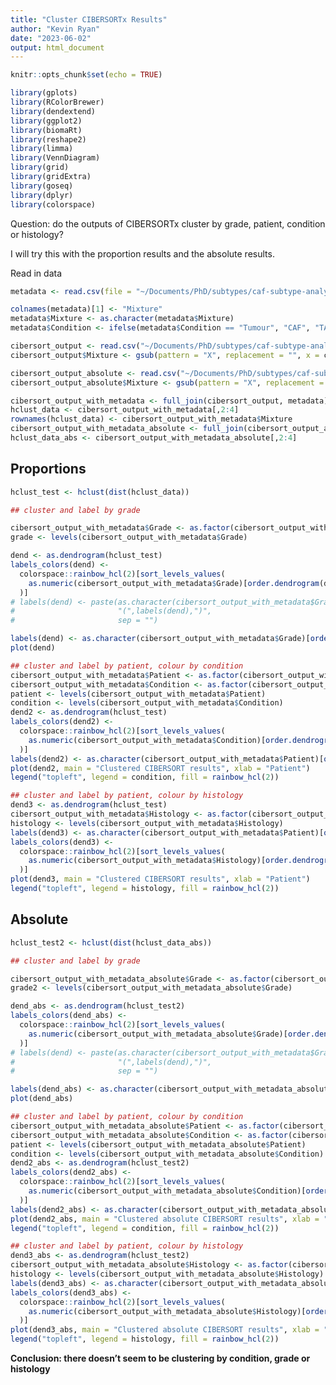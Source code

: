 ```yaml
---
title: "Cluster CIBERSORTx Results"
author: "Kevin Ryan"
date: "2023-06-02"
output: html_document
---
```


```r
knitr::opts_chunk$set(echo = TRUE)
```

```r
library(gplots)
library(RColorBrewer)
library(dendextend)
library(ggplot2)
library(biomaRt)
library(reshape2)
library(limma)
library(VennDiagram)
library(grid)
library(gridExtra)
library(goseq)
library(dplyr)
library(colorspace)
```

Question: do the outputs of CIBERSORTx cluster by grade, patient, condition or histology?

I will try this with the proportion results and the absolute results.

Read in data

```r
metadata <- read.csv(file = "~/Documents/PhD/subtypes/caf-subtype-analysis/intermediate_files/metadata/reformat_samples_extra_info.csv")

colnames(metadata)[1] <- "Mixture"
metadata$Mixture <- as.character(metadata$Mixture)
metadata$Condition <- ifelse(metadata$Condition == "Tumour", "CAF", "TAN")

cibersort_output <- read.csv("~/Documents/PhD/subtypes/caf-subtype-analysis/intermediate_files/cibersort/CIBERSORTx_Job14_Results.csv")
cibersort_output$Mixture <- gsub(pattern = "X", replacement = "", x = cibersort_output$Mixture)

cibersort_output_absolute <- read.csv("~/Documents/PhD/subtypes/caf-subtype-analysis/intermediate_files/cibersort/CIBERSORTx_Job17_Results_20230518_absolutemode.csv")
cibersort_output_absolute$Mixture <- gsub(pattern = "X", replacement = "", x = cibersort_output_absolute$Mixture)

cibersort_output_with_metadata <- full_join(cibersort_output, metadata)
hclust_data <- cibersort_output_with_metadata[,2:4]
rownames(hclust_data) <- cibersort_output_with_metadata$Mixture
cibersort_output_with_metadata_absolute <- full_join(cibersort_output_absolute, metadata)
hclust_data_abs <- cibersort_output_with_metadata_absolute[,2:4]
```

## Proportions

```r
hclust_test <- hclust(dist(hclust_data))

## cluster and label by grade

cibersort_output_with_metadata$Grade <- as.factor(cibersort_output_with_metadata$Grade)
grade <- levels(cibersort_output_with_metadata$Grade)

dend <- as.dendrogram(hclust_test)
labels_colors(dend) <-
  colorspace::rainbow_hcl(2)[sort_levels_values(
    as.numeric(cibersort_output_with_metadata$Grade)[order.dendrogram(dend)]
  )]
# labels(dend) <- paste(as.character(cibersort_output_with_metadata$Grade)[order.dendrogram(dend)],
#                       "(",labels(dend),")", 
#                       sep = "")

labels(dend) <- as.character(cibersort_output_with_metadata$Grade)[order.dendrogram(dend)]
plot(dend)
```

```r
## cluster and label by patient, colour by condition
cibersort_output_with_metadata$Patient <- as.factor(cibersort_output_with_metadata$Patient)
cibersort_output_with_metadata$Condition <- as.factor(cibersort_output_with_metadata$Condition)
patient <- levels(cibersort_output_with_metadata$Patient)
condition <- levels(cibersort_output_with_metadata$Condition)
dend2 <- as.dendrogram(hclust_test)
labels_colors(dend2) <-
  colorspace::rainbow_hcl(2)[sort_levels_values(
    as.numeric(cibersort_output_with_metadata$Condition)[order.dendrogram(dend2)]
  )]
labels(dend2) <- as.character(cibersort_output_with_metadata$Patient)[order.dendrogram(dend2)]
plot(dend2, main = "Clustered CIBERSORT results", xlab = "Patient")
legend("topleft", legend = condition, fill = rainbow_hcl(2))
```

```r
## cluster and label by patient, colour by histology
dend3 <- as.dendrogram(hclust_test)
cibersort_output_with_metadata$Histology <- as.factor(cibersort_output_with_metadata$Histology)
histology <- levels(cibersort_output_with_metadata$Histology)
labels(dend3) <- as.character(cibersort_output_with_metadata$Patient)[order.dendrogram(dend3)]
labels_colors(dend3) <-
  colorspace::rainbow_hcl(2)[sort_levels_values(
    as.numeric(cibersort_output_with_metadata$Histology)[order.dendrogram(dend3)]
  )]
plot(dend3, main = "Clustered CIBERSORT results", xlab = "Patient")
legend("topleft", legend = histology, fill = rainbow_hcl(2))
```

## Absolute

```r
hclust_test2 <- hclust(dist(hclust_data_abs))

## cluster and label by grade

cibersort_output_with_metadata_absolute$Grade <- as.factor(cibersort_output_with_metadata_absolute$Grade)
grade2 <- levels(cibersort_output_with_metadata_absolute$Grade)

dend_abs <- as.dendrogram(hclust_test2)
labels_colors(dend_abs) <-
  colorspace::rainbow_hcl(2)[sort_levels_values(
    as.numeric(cibersort_output_with_metadata_absolute$Grade)[order.dendrogram(dend_abs)]
  )]
# labels(dend) <- paste(as.character(cibersort_output_with_metadata$Grade)[order.dendrogram(dend)],
#                       "(",labels(dend),")", 
#                       sep = "")

labels(dend_abs) <- as.character(cibersort_output_with_metadata_absolute$Grade)[order.dendrogram(dend_abs)]
plot(dend_abs)
```

```r
## cluster and label by patient, colour by condition
cibersort_output_with_metadata_absolute$Patient <- as.factor(cibersort_output_with_metadata_absolute$Patient)
cibersort_output_with_metadata_absolute$Condition <- as.factor(cibersort_output_with_metadata_absolute$Condition)
patient <- levels(cibersort_output_with_metadata_absolute$Patient)
condition <- levels(cibersort_output_with_metadata_absolute$Condition)
dend2_abs <- as.dendrogram(hclust_test2)
labels_colors(dend2_abs) <-
  colorspace::rainbow_hcl(2)[sort_levels_values(
    as.numeric(cibersort_output_with_metadata_absolute$Condition)[order.dendrogram(dend2_abs)]
  )]
labels(dend2_abs) <- as.character(cibersort_output_with_metadata_absolute$Patient)[order.dendrogram(dend2_abs)]
plot(dend2_abs, main = "Clustered absolute CIBERSORT results", xlab = "Patient")
legend("topleft", legend = condition, fill = rainbow_hcl(2))
```

```r
## cluster and label by patient, colour by histology
dend3_abs <- as.dendrogram(hclust_test2)
cibersort_output_with_metadata_absolute$Histology <- as.factor(cibersort_output_with_metadata_absolute$Histology)
histology <- levels(cibersort_output_with_metadata_absolute$Histology)
labels(dend3_abs) <- as.character(cibersort_output_with_metadata_absolute$Patient)[order.dendrogram(dend3_abs)]
labels_colors(dend3_abs) <-
  colorspace::rainbow_hcl(2)[sort_levels_values(
    as.numeric(cibersort_output_with_metadata_absolute$Histology)[order.dendrogram(dend3_abs)]
  )]
plot(dend3_abs, main = "Clustered absolute CIBERSORT results", xlab = "Patient")
legend("topleft", legend = histology, fill = rainbow_hcl(2))
```

**Conclusion: there doesn't seem to be clustering by condition, grade or histology**